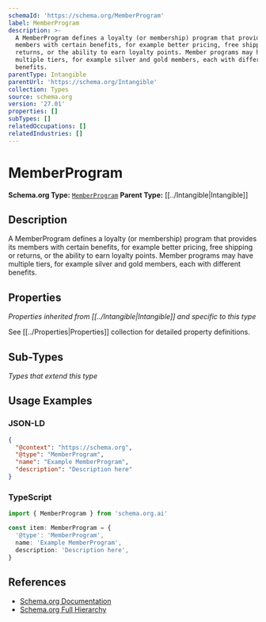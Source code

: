 ```yaml
---
schemaId: 'https://schema.org/MemberProgram'
label: MemberProgram
description: >-
  A MemberProgram defines a loyalty (or membership) program that provides its
  members with certain benefits, for example better pricing, free shipping or
  returns, or the ability to earn loyalty points. Member programs may have
  multiple tiers, for example silver and gold members, each with different
  benefits.
parentType: Intangible
parentUrl: 'https://schema.org/Intangible'
collection: Types
source: schema.org
version: '27.01'
properties: []
subTypes: []
relatedOccupations: []
relatedIndustries: []
---
```

# MemberProgram

**Schema.org Type:** [`MemberProgram`](https://schema.org/MemberProgram)
**Parent Type:** [[../Intangible|Intangible]]

## Description

A MemberProgram defines a loyalty (or membership) program that provides its members with certain benefits, for example better pricing, free shipping or returns, or the ability to earn loyalty points. Member programs may have multiple tiers, for example silver and gold members, each with different benefits.

## Properties

*Properties inherited from [[../Intangible|Intangible]] and specific to this type*

See [[../Properties|Properties]] collection for detailed property definitions.

## Sub-Types

*Types that extend this type*

## Usage Examples

### JSON-LD

```json
{
  "@context": "https://schema.org",
  "@type": "MemberProgram",
  "name": "Example MemberProgram",
  "description": "Description here"
}
```

### TypeScript

```typescript
import { MemberProgram } from 'schema.org.ai'

const item: MemberProgram = {
  '@type': 'MemberProgram',
  name: 'Example MemberProgram',
  description: 'Description here',
}
```

## References

- [Schema.org Documentation](https://schema.org/MemberProgram)
- [Schema.org Full Hierarchy](https://schema.org/docs/full.html)
